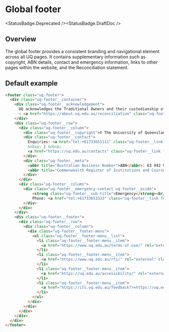 
# Global footer

<StatusBadge.Deprecated /><StatusBadge.DraftDoc />

## Overview

The global footer provides a consistent branding and navigational element across all UQ pages. It contains supplementary information such as copyright, ABN details, contact and emergency information, links to other pages within the website, and the Reconciliation statement.

## Default example

<Canvas withSource="none" withToolbar>
  <Story height={339} id="legacy-footer--footer" />
</Canvas>

```html
<footer class="uq-footer">
  <div class="uq-footer__container">
    <div class="uq-footer__acknowledgement">
      UQ acknowledges the Traditional Owners and their custodianship of the lands on which UQ is situated.
      — <a href="https://about.uq.edu.au/reconciliation" class="uq-footer__acknowledgement__link">Reconciliation statement</a>
    </div>
    <div class="uq-footer__row">
      <div class="uq-footer__column">
        <div class="uq-footer__copyright">© The University of Queensland</div>
        <div class="uq-footer__contact">
          Enquiries: <a href="tel:+61733651111" class="uq-footer__link footer__enquiries-phone"><span itemprop="telephone">+61 7 3365 1111</span></a>
          &nbsp; | &nbsp;
          <a href="https://uq.edu.au/contacts" class="uq-footer__link footer__contacts-link">Contact directory</a>
        </div>
        <div class="uq-footer__meta">
          <abbr title="Australian Business Number">ABN</abbr>: 63 942 912 684 &nbsp; | &nbsp;
          <abbr title="Commonwealth Register of Institutions and Courses for Overseas Students">CRICOS</abbr> Provider No: <a class="uq-footer__link cricos__link" href="https://www.uq.edu.au/about/cricos-link" rel="external">00025B</a>
        </div>
      </div>
      <div class="uq-footer__column">
        <div class="uq-footer__emergency-contact uq-footer__aside">
            <strong class="uq-footer__sub-title">Emergency</strong><br/>
            Phone: <a href="tel:+61733653333" class="uq-footer__link footer__emergency-phone">3365 3333</a>
        </div>
      </div>
    </div>
    <div class="uq-footer__footer">
      <div class="uq-footer__row">
        <div class="uq-footer__column">
          <div class="uq-footer__footer-menu">
            <ul class="uq-footer__footer-menu__list">
              <li class="uq-footer__footer-menu__item">
                <a href="https://www.uq.edu.au/terms-of-use/" rel="external" class="uq-footer__footer-menu__link">Privacy &amp; Terms of use</a>
              </li>
              <li class="uq-footer__footer-menu__item">
                <a href="https://www.uq.edu.au/rti/" rel="external" class="uq-footer__footer-menu__link">Right to Information</a>
              </li>
              <li class="uq-footer__footer-menu__item">
                <a href="https://uq.edu.au/accessibility/" rel="external" class="uq-footer__footer-menu__link">Accessibility</a>
              </li>
              <li class="uq-footer__footer-menu__item">
                <a href="https://its.uq.edu.au/feedback?r=https://uq.edu.au" rel="external" class="uq-footer__footer-menu__link">Feedback</a>
              </li>
            </ul>
          </div>
        </div>
      </div>
    </div>
  </div>
</footer>
```
